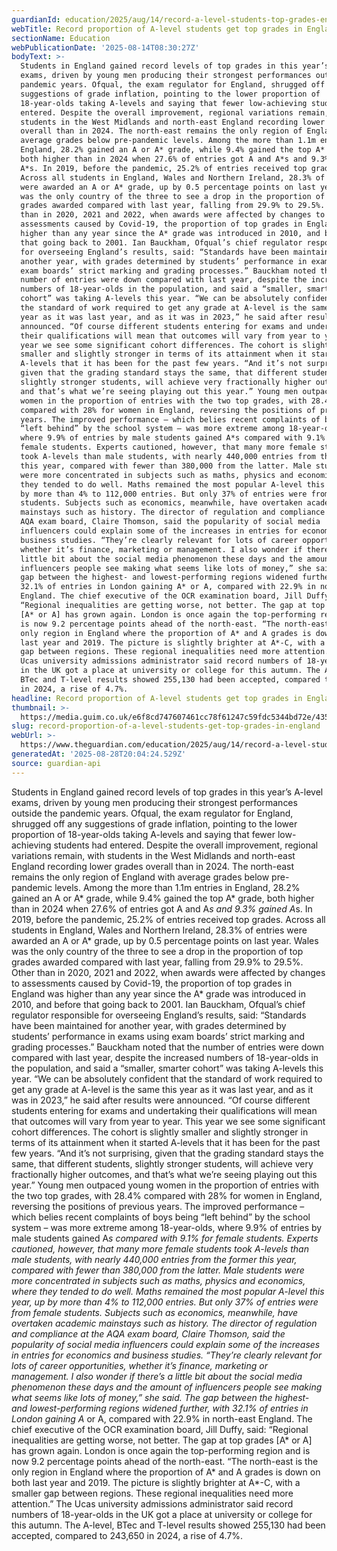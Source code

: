 ```yaml
---
guardianId: education/2025/aug/14/record-a-level-students-top-grades-england
webTitle: Record proportion of A-level students get top grades in England
sectionName: Education
webPublicationDate: '2025-08-14T08:30:27Z'
bodyText: >-
  Students in England gained record levels of top grades in this year’s A-level
  exams, driven by young men producing their strongest performances outside the
  pandemic years. Ofqual, the exam regulator for England, shrugged off any
  suggestions of grade inflation, pointing to the lower proportion of
  18-year-olds taking A-levels and saying that fewer low-achieving students had
  entered. Despite the overall improvement, regional variations remain, with
  students in the West Midlands and north-east England recording lower grades
  overall than in 2024. The north-east remains the only region of England with
  average grades below pre-pandemic levels. Among the more than 1.1m entries in
  England, 28.2% gained an A or A* grade, while 9.4% gained the top A* grade,
  both higher than in 2024 when 27.6% of entries got A and A*s and 9.3% gained
  A*s. In 2019, before the pandemic, 25.2% of entries received top grades.
  Across all students in England, Wales and Northern Ireland, 28.3% of entries
  were awarded an A or A* grade, up by 0.5 percentage points on last year. Wales
  was the only country of the three to see a drop in the proportion of top
  grades awarded compared with last year, falling from 29.9% to 29.5%. Other
  than in 2020, 2021 and 2022, when awards were affected by changes to
  assessments caused by Covid-19, the proportion of top grades in England was
  higher than any year since the A* grade was introduced in 2010, and before
  that going back to 2001. Ian Bauckham, Ofqual’s chief regulator responsible
  for overseeing England’s results, said: “Standards have been maintained for
  another year, with grades determined by students’ performance in exams using
  exam boards’ strict marking and grading processes.” Bauckham noted that the
  number of entries were down compared with last year, despite the increased
  numbers of 18-year-olds in the population, and said a “smaller, smarter
  cohort” was taking A-levels this year. “We can be absolutely confident that
  the standard of work required to get any grade at A-level is the same this
  year as it was last year, and as it was in 2023,” he said after results were
  announced. “Of course different students entering for exams and undertaking
  their qualifications will mean that outcomes will vary from year to year. This
  year we see some significant cohort differences. The cohort is slightly
  smaller and slightly stronger in terms of its attainment when it started
  A-levels that it has been for the past few years. “And it’s not surprising,
  given that the grading standard stays the same, that different students,
  slightly stronger students, will achieve very fractionally higher outcomes,
  and that’s what we’re seeing playing out this year.” Young men outpaced young
  women in the proportion of entries with the two top grades, with 28.4%
  compared with 28% for women in England, reversing the positions of previous
  years. The improved performance – which belies recent complaints of boys being
  “left behind” by the school system – was more extreme among 18-year-olds,
  where 9.9% of entries by male students gained A*s compared with 9.1% for
  female students. Experts cautioned, however, that many more female students
  took A-levels than male students, with nearly 440,000 entries from the former
  this year, compared with fewer than 380,000 from the latter. Male students
  were more concentrated in subjects such as maths, physics and economics, where
  they tended to do well. Maths remained the most popular A-level this year, up
  by more than 4% to 112,000 entries. But only 37% of entries were from female
  students. Subjects such as economics, meanwhile, have overtaken academic
  mainstays such as history. The director of regulation and compliance at the
  AQA exam board, Claire Thomson, said the popularity of social media
  influencers could explain some of the increases in entries for economics and
  business studies. “They’re clearly relevant for lots of career opportunities,
  whether it’s finance, marketing or management. I also wonder if there’s a
  little bit about the social media phenomenon these days and the amount of
  influencers people see making what seems like lots of money,” she said. The
  gap between the highest- and lowest-performing regions widened further, with
  32.1% of entries in London gaining A* or A, compared with 22.9% in north-east
  England. The chief executive of the OCR examination board, Jill Duffy, said:
  “Regional inequalities are getting worse, not better. The gap at top grades
  [A* or A] has grown again. London is once again the top-performing region and
  is now 9.2 percentage points ahead of the north-east. “The north-east is the
  only region in England where the proportion of A* and A grades is down on both
  last year and 2019. The picture is slightly brighter at A*-C, with a smaller
  gap between regions. These regional inequalities need more attention.” The
  Ucas university admissions administrator said record numbers of 18-year-olds
  in the UK got a place at university or college for this autumn. The A-level,
  BTec and T-level results showed 255,130 had been accepted, compared to 243,650
  in 2024, a rise of 4.7%.
headline: Record proportion of A-level students get top grades in England
thumbnail: >-
  https://media.guim.co.uk/e6f8cd747607461cc78f61247c59fdc5344bd72e/435_0_5563_4451/500.jpg
slug: record-proportion-of-a-level-students-get-top-grades-in-england
webUrl: >-
  https://www.theguardian.com/education/2025/aug/14/record-a-level-students-top-grades-england
generatedAt: '2025-08-28T20:04:24.529Z'
source: guardian-api
---
```

Students in England gained record levels of top grades in this year’s A-level exams, driven by young men producing their strongest performances outside the pandemic years. Ofqual, the exam regulator for England, shrugged off any suggestions of grade inflation, pointing to the lower proportion of 18-year-olds taking A-levels and saying that fewer low-achieving students had entered. Despite the overall improvement, regional variations remain, with students in the West Midlands and north-east England recording lower grades overall than in 2024. The north-east remains the only region of England with average grades below pre-pandemic levels. Among the more than 1.1m entries in England, 28.2% gained an A or A* grade, while 9.4% gained the top A* grade, both higher than in 2024 when 27.6% of entries got A and A*s and 9.3% gained A*s. In 2019, before the pandemic, 25.2% of entries received top grades. Across all students in England, Wales and Northern Ireland, 28.3% of entries were awarded an A or A* grade, up by 0.5 percentage points on last year. Wales was the only country of the three to see a drop in the proportion of top grades awarded compared with last year, falling from 29.9% to 29.5%. Other than in 2020, 2021 and 2022, when awards were affected by changes to assessments caused by Covid-19, the proportion of top grades in England was higher than any year since the A* grade was introduced in 2010, and before that going back to 2001. Ian Bauckham, Ofqual’s chief regulator responsible for overseeing England’s results, said: “Standards have been maintained for another year, with grades determined by students’ performance in exams using exam boards’ strict marking and grading processes.” Bauckham noted that the number of entries were down compared with last year, despite the increased numbers of 18-year-olds in the population, and said a “smaller, smarter cohort” was taking A-levels this year. “We can be absolutely confident that the standard of work required to get any grade at A-level is the same this year as it was last year, and as it was in 2023,” he said after results were announced. “Of course different students entering for exams and undertaking their qualifications will mean that outcomes will vary from year to year. This year we see some significant cohort differences. The cohort is slightly smaller and slightly stronger in terms of its attainment when it started A-levels that it has been for the past few years. “And it’s not surprising, given that the grading standard stays the same, that different students, slightly stronger students, will achieve very fractionally higher outcomes, and that’s what we’re seeing playing out this year.” Young men outpaced young women in the proportion of entries with the two top grades, with 28.4% compared with 28% for women in England, reversing the positions of previous years. The improved performance – which belies recent complaints of boys being “left behind” by the school system – was more extreme among 18-year-olds, where 9.9% of entries by male students gained A*s compared with 9.1% for female students. Experts cautioned, however, that many more female students took A-levels than male students, with nearly 440,000 entries from the former this year, compared with fewer than 380,000 from the latter. Male students were more concentrated in subjects such as maths, physics and economics, where they tended to do well. Maths remained the most popular A-level this year, up by more than 4% to 112,000 entries. But only 37% of entries were from female students. Subjects such as economics, meanwhile, have overtaken academic mainstays such as history. The director of regulation and compliance at the AQA exam board, Claire Thomson, said the popularity of social media influencers could explain some of the increases in entries for economics and business studies. “They’re clearly relevant for lots of career opportunities, whether it’s finance, marketing or management. I also wonder if there’s a little bit about the social media phenomenon these days and the amount of influencers people see making what seems like lots of money,” she said. The gap between the highest- and lowest-performing regions widened further, with 32.1% of entries in London gaining A* or A, compared with 22.9% in north-east England. The chief executive of the OCR examination board, Jill Duffy, said: “Regional inequalities are getting worse, not better. The gap at top grades [A* or A] has grown again. London is once again the top-performing region and is now 9.2 percentage points ahead of the north-east. “The north-east is the only region in England where the proportion of A* and A grades is down on both last year and 2019. The picture is slightly brighter at A*-C, with a smaller gap between regions. These regional inequalities need more attention.” The Ucas university admissions administrator said record numbers of 18-year-olds in the UK got a place at university or college for this autumn. The A-level, BTec and T-level results showed 255,130 had been accepted, compared to 243,650 in 2024, a rise of 4.7%.
